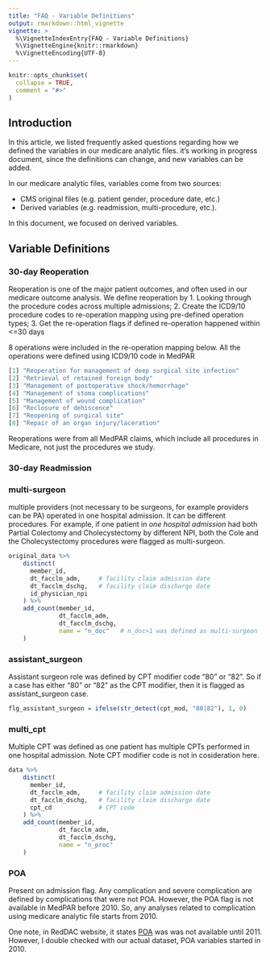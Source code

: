 ```yaml
---
title: "FAQ - Variable Definitions"
output: rmarkdown::html_vignette
vignette: >
  %\VignetteIndexEntry{FAQ - Variable Definitions}
  %\VignetteEngine{knitr::rmarkdown}
  %\VignetteEncoding{UTF-8}
---
```


```r
knitr::opts_chunk$set(
  collapse = TRUE,
  comment = "#>"
)
```

## Introduction

In this article, we listed frequently asked questions regarding how we defined the variables in our medicare analytic files. it's working in progress document, since the definitions can change, and new variables can be added.

In our medicare analytic files, variables come from two sources:

-   CMS original files (e.g. patient gender, procedure date, etc.)
-   Derived variables (e.g. readmission, multi-procedure, etc.).

In this document, we focused on derived variables.

## Variable Definitions

### 30-day Reoperation

Reoperation is one of the major patient outcomes, and often used in our medicare outcome analysis. We define reoperation by 1. Looking through the procedure codes across multiple admissions; 2. Create the ICD9/10 procedure codes to re-operation mapping using pre-defined operation types; 3. Get the re-operation flags if defined re-operation happened within \<=30 days

8 operations were included in the re-operation mapping below. All the operations were defined using ICD9/10 code in MedPAR

``` .r
[1] "Reoperation for management of deep surgical site infection"  
[2] "Retrieval of retained foreign body"                        
[3] "Management of postoperative shock/hemorrhage"              
[4] "Management of stoma complications"                         
[5] "Management of wound complication"                          
[6] "Reclosure of dehiscence"                                   
[7] "Reopening of surgical site"                                
[8] "Repair of an organ injury/laceration"
```

Reoperations were from all MedPAR claims, which include all procedures in Medicare, not just the procedures we study.

### 30-day Readmission

### multi-surgeon

multiple providers (not necessary to be surgeons, for example providers can be PA) operated in one hospital admission. It can be different procedures. For example, if one patient in *one hospital admission* had both Partial Colectomy and Cholecystectomy by different NPI, both the Cole and the Cholecystectomy procedures were flagged as multi-surgeon.

``` .r
original_data %>%
    distinct(
      member_id,
      dt_facclm_adm,     # facility claim admission date
      dt_facclm_dschg,   # facility claim discharge date
      id_physician_npi
    ) %>%
    add_count(member_id,
              dt_facclm_adm,
              dt_facclm_dschg,
              name = "n_doc"   # n_doc>1 was defined as multi-surgeon
    )
```

### assistant_surgeon

Assistant surgeon role was defined by CPT modifier code "80" or "82". So if a case has either "80" or "82" as the CPT modifier, then it is flagged as assistant_surgeon case.

``` .r
flg_assistant_surgeon = ifelse(str_detect(cpt_mod, "80|82"), 1, 0)
```

### multi_cpt

Multiple CPT was defined as one patient has multiple CPTs performed in one hospital admission. Note CPT modifier code is not in cosideration here.

``` .r
data %>%
    distinct(
      member_id,
      dt_facclm_adm,     # facility claim admission date
      dt_facclm_dschg,   # facility claim discharge date
      cpt_cd             # CPT code
    ) %>%
    add_count(member_id,
              dt_facclm_adm,
              dt_facclm_dschg,
              name = "n_proc"
    ) 
```

### POA

Present on admission flag. Any complication and severe complication are defined by complications that were not POA. However, the POA flag is not available in MedPAR before 2010. So, any analyses related to complication using medicare analytic file starts from 2010.

One note, in RedDAC website, it states [POA](https://resdac.org/cms-data/variables/claim-diagnosis-code-i-diagnosis-present-admission-poa-indicator-code-ffs) was was not available until 2011. However, I double checked with our actual dataset, POA variables started in 2010.

